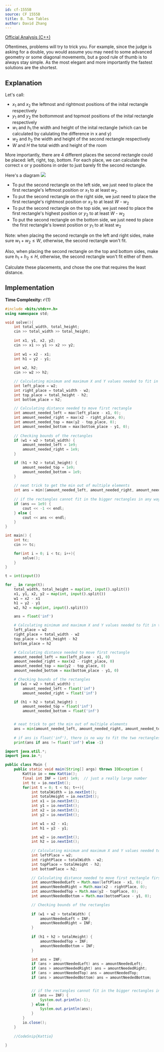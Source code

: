 ```yaml
---
id: cf-1555B
source: CF 1555B
title: B. Two Tables
author: David Zhang
---
```


[Official Analysis (C++)](https://codeforces.com/blog/entry/93389)

<Info title="Info/Tips">
Oftentimes, problems will try to trick you. For example, since the judge is asking for a double, you would assume you may need to some advanced geometry or some diagonal movements, but a good rule of thumb is to always stay simple. As the most elegant and more importantly the fastest solutions are the shortest.
</Info>

## Explanation

Let's call: 
* $x_{1}$ and $x_{2}$ the leftmost and rightmost positions of the inital rectangle respectively
* $y_{1}$ and $y_{2}$ the bottommost and topmost positions of the inital rectangle respectively
* $w_{1}$ and $h_{1}$ the width and height of the inital rectangle (which can be calculated by calulating the difference in x and y)
* $w_{2}$ and $h_{2}$ the width and height of the second rectangle respectively
* $W$ and $H$ the total width and height of the room

More importantly, there are 4 different places the second rectangle could be placed: left, right, top, bottom.
For each place, we can calculate the correct x or y positions in order to just barely fit the second rectangle.

Here's a diagram
![](cf-1555B\PlacementsDiagram.png)

* To put the second rectangle on the left side, we just need to place the first rectangle's leftmost position or $x_{1}$ to at least $w_{2}$.
* To put the second rectangle on the right side, we just need to place the first rectangle's rightmost position or $x_{2}$ to at least $W$ - $w_{2}$
* To put the second rectangle on the top side, we just need to place the first rectangle's highest position or $y_{2}$ to at least $W$ - $w_{2}$
* To put the second rectangle on the bottom side, we just need to place the first rectangle's lowest position or $y_{1}$ to at least $w_{2}$

Note: when placing the second rectangle on the left and right sides, make sure $w_{1} + w_{2} \leq W$, otherwise, the second rectangle won't fit.

Also, when placing the second rectangle on the top and bottom sides, make sure $h_{1} + h_{2} \leq H$, otherwise, the second rectangle won't fit either of them.

Calculate these placements, and chose the one that requires the least distance.

## Implementation

**Time Complexity:** $\mathcal{O}(1)$

<LanguageSection>
<CPPSection>

```cpp
#include <bits/stdc++.h>
using namespace std;

void solve(){
	int total_width, total_height; 
	cin >> total_width >> total_height;
	
	int x1, y1, x2, y2; 
	cin >> x1 >> y1 >> x2 >> y2;
	
	int w1 = x2 - x1;
	int h1 = y2 - y1;
	
	int w2, h2; 
	cin >> w2 >> h2;

	// Calculating minimum and maximum X and Y values needed to fit in their places
	int left_place = w2;
	int right_place = total_width - w2;
	int top_place = total_height - h2;
	int bottom_place = h2;

	// Calculating distance needed to move first rectangle
	int amount_needed_left = max(left_place - x1, 0);
	int amount_needed_right = max(x2 - right_place, 0);
	int amount_needed_top = max(y2 - top_place, 0);
	int amount_needed_bottom = max(bottom_place - y1, 0);
	
	// Checking bounds of the rectangles
	if (w1 + w2 > total_width) {
		amount_needed_left = 1e9;
		amount_needed_right = 1e9;
	}

	if (h1 + h2 > total_height) {
		amount_needed_top = 1e9;
		amount_needed_bottom = 1e9;
	}
	
	// neat trick to get the min out of multiple elements
	int ans = min({amount_needed_left, amount_needed_right, amount_needed_top, amount_needed_bottom});
	
	// if the rectangles cannot fit in the bigger rectangles in any way, print -1
	if (ans == 1e9) {
		cout << -1 << endl;	
	} else {
		cout << ans << endl;	
	}
}

int main() {
	int tc;
	cin >> tc;

	for(int i = 0; i < tc; i++){
		solve();
	}
}
```
</CPPSection>
<PySection>

```python
t = int(input())

for _ in range(t):
	total_width, total_height = map(int, input().split())
	x1, y1, x2, y2 = map(int, input().split())
	w1 = x2 - x1
	h1 = y2 - y1
	w2, h2 = map(int, input().split())

	ans = float('inf')

	# Calculating minimum and maximum X and Y values needed to fit in their places
	left_place = w2
	right_place = total_width - w2
	top_place = total_height - h2
	bottom_place = h2

	# Calculating distance needed to move first rectangle
	amount_needed_left = max(left_place - x1, 0)
	amount_needed_right = max(x2 - right_place, 0)
	amount_needed_top = max(y2 - top_place, 0)
	amount_needed_bottom = max(bottom_place - y1, 0)

	# Checking bounds of the rectangles
	if (w1 + w2 > total_width) :
		amount_needed_left = float('inf')
		amount_needed_right = float('inf')

	if (h1 + h2 > total_height) :
		amount_needed_top = float('inf')
		amount_needed_bottom = float('inf')


	# neat trick to get the min out of multiple elements
	ans = min(amount_needed_left, amount_needed_right, amount_needed_top, amount_needed_bottom);
	
	# if ans is float('inf'), there is no way to fit the two rectangles in the room
	print(ans if ans != float('inf') else -1)
```
</PySection>
<JavaSection>

```java
import java.util.*;
import java.io.*;

public class Main {
	public static void main(String[] args) throws IOException {
		Kattio io = new Kattio();
		final int INF = (int) 1e9;  // just a really large number
		int tc = io.nextInt();
		for(int t = 0; t < tc; t++){
			int totalWidth = io.nextInt();
			int totalHeight = io.nextInt();
			int x1 = io.nextInt();
			int y1 = io.nextInt(); 
			int x2 = io.nextInt(); 
			int y2 = io.nextInt(); 

			int w1 = x2 - x1;
			int h1 = y2 - y1;

			int w2 = io.nextInt();
			int h2 = io.nextInt();
			
			// Calculating minimum and maximum X and Y values needed to fit in their places
			int leftPlace = w2;
			int rightPlace = totalWidth - w2;
			int topPlace = totalHeight - h2;
			int bottomPlace = h2;

			// Calculating distance needed to move first rectangle first rectangle
			int amountNeededLeft = Math.max(leftPlace - x1, 0);
			int amountNeededRight = Math.max(x2 - rightPlace, 0);
			int amountNeededTop = Math.max(y2 - topPlace, 0);
			int amountNeededBottom = Math.max(bottomPlace - y1, 0);

			// Checking bounds of the rectangles
			
			if (w1 + w2 > totalWidth) {
				amountNeededLeft = INF;
				amountNeededRight = INF;
			}
			
			if (h1 + h2 > totalHeight) {
				amountNeededTop = INF;
				amountNeededBottom = INF;
			}

			int ans = INF; 
			if (ans > amountNeededLeft) ans = amountNeededLeft;
			if (ans > amountNeededRight) ans = amountNeededRight;
			if (ans > amountNeededTop) ans = amountNeededTop;
			if (ans > amountNeededBottom) ans = amountNeededBottom;


			// if the rectangles cannot fit in the bigger rectangles in any way, print -1
			if (ans == INF) {
				System.out.println(-1);
			} else {
				System.out.println(ans);	
			}
		}
		io.close();
	}
	
	//CodeSnip{Kattio}	

}
```
</JavaSection>
</LanguageSection>
